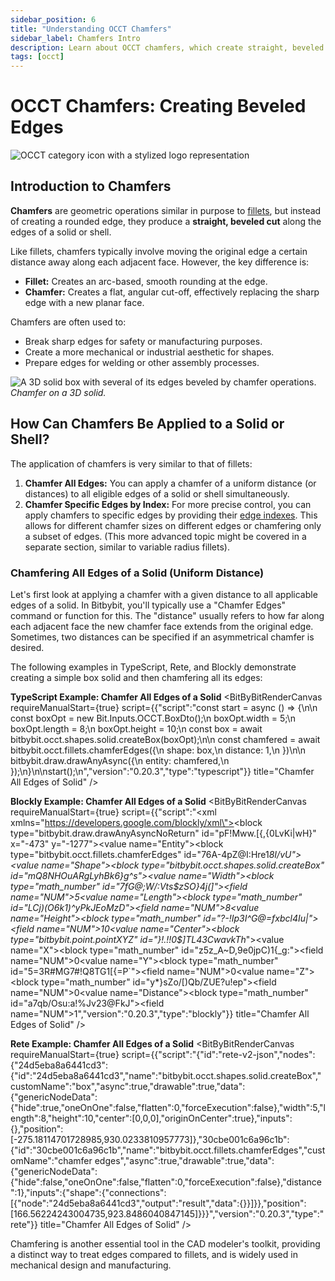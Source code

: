 ```yaml
---
sidebar_position: 6
title: "Understanding OCCT Chamfers"
sidebar_label: Chamfers Intro
description: Learn about OCCT chamfers, which create straight, beveled cuts on the edges of solids or shells, and see examples of applying chamfers in Bitbybit's Rete, Blockly, and TypeScript editors.
tags: [occt]
---
```



# OCCT Chamfers: Creating Beveled Edges

<img 
  class="category-icon-small" 
  src="https://s.bitbybit.dev/assets/icons/white/occt-icon.svg" 
  alt="OCCT category icon with a stylized logo representation" 
  title="OCCT category icon" />

## Introduction to Chamfers

**Chamfers** are geometric operations similar in purpose to [fillets](/learn/code/common/occt/fillets/fillets-intro), but instead of creating a rounded edge, they produce a **straight, beveled cut** along the edges of a solid or shell.

Like fillets, chamfers typically involve moving the original edge a certain distance away along each adjacent face. However, the key difference is:
*   **Fillet:** Creates an arc-based, smooth rounding at the edge.
*   **Chamfer:** Creates a flat, angular cut-off, effectively replacing the sharp edge with a new planar face.

Chamfers are often used to:
*   Break sharp edges for safety or manufacturing purposes.
*   Create a more mechanical or industrial aesthetic for shapes.
*   Prepare edges for welding or other assembly processes.

![A 3D solid box with several of its edges beveled by chamfer operations.](https://ik.imagekit.io/bitbybit/app/assets/start/general/editor-categories/chamfer.jpeg "Chamfer on a 3D solid")
*Chamfer on a 3D solid.*

## How Can Chamfers Be Applied to a Solid or Shell?

The application of chamfers is very similar to that of fillets:

1.  **Chamfer All Edges:** You can apply a chamfer of a uniform distance (or distances) to all eligible edges of a solid or shell simultaneously.
2.  **Chamfer Specific Edges by Index:** For more precise control, you can apply chamfers to specific edges by providing their [edge indexes](/learn/code/common/occt/shapes/edge/edge-indexes). This allows for different chamfer sizes on different edges or chamfering only a subset of edges. (This more advanced topic might be covered in a separate section, similar to variable radius fillets).

### Chamfering All Edges of a Solid (Uniform Distance)

Let's first look at applying a chamfer with a given distance to all applicable edges of a solid. In Bitbybit, you'll typically use a "Chamfer Edges" command or function for this. The "distance" usually refers to how far along each adjacent face the new chamfer face extends from the original edge. Sometimes, two distances can be specified if an asymmetrical chamfer is desired.

The following examples in TypeScript, Rete, and Blockly demonstrate creating a simple box solid and then chamfering all its edges:

**TypeScript Example: Chamfer All Edges of a Solid**
<BitByBitRenderCanvas
  requireManualStart={true}
  script={{"script":"const start = async () => {\n\n    const boxOpt = new Bit.Inputs.OCCT.BoxDto();\n    boxOpt.width = 5;\n    boxOpt.length = 8;\n    boxOpt.height = 10;\n    const box = await bitbybit.occt.shapes.solid.createBox(boxOpt);\n\n    const chamfered = await bitbybit.occt.fillets.chamferEdges({\n        shape: box,\n        distance: 1,\n    })\n\n    bitbybit.draw.drawAnyAsync({\n        entity: chamfered,\n    });\n}\n\nstart();\n","version":"0.20.3","type":"typescript"}}
  title="Chamfer All Edges of Solid"
/>

**Blockly Example: Chamfer All Edges of a Solid**
<BitByBitRenderCanvas
  requireManualStart={true}
  script={{"script":"<xml xmlns=\"https://developers.google.com/blockly/xml\"><block type=\"bitbybit.draw.drawAnyAsyncNoReturn\" id=\"pF!Mww.[{,{0LvKi|wH}\" x=\"-473\" y=\"-1277\"><value name=\"Entity\"><block type=\"bitbybit.occt.fillets.chamferEdges\" id=\"76A-4pZ@I:Hre1*8I/vU\"><value name=\"Shape\"><block type=\"bitbybit.occt.shapes.solid.createBox\" id=\"mQ8NHOuARgLyhBk6}g^s\"><value name=\"Width\"><block type=\"math_number\" id=\"7fG@;W/:Vts$zSO}4j(]\"><field name=\"NUM\">5</field></block></value><value name=\"Length\"><block type=\"math_number\" id=\"LCj)(O6k1)^yPkJEoMzD\"><field name=\"NUM\">8</field></block></value><value name=\"Height\"><block type=\"math_number\" id=\"?-!Ip3I^G@=fxbcl4Iu|\"><field name=\"NUM\">10</field></block></value><value name=\"Center\"><block type=\"bitbybit.point.pointXYZ\" id=\"}!.!!0$]TL43CwavkTh*\"><value name=\"X\"><block type=\"math_number\" id=\"z5z_A~D,9e0jpC)1{_g:\"><field name=\"NUM\">0</field></block></value><value name=\"Y\"><block type=\"math_number\" id=\"5=3R#MG7#!Q8TG1[{=P`\"><field name=\"NUM\">0</field></block></value><value name=\"Z\"><block type=\"math_number\" id=\"y*}sZo/[)Qb/ZUE?u!ep\"><field name=\"NUM\">0</field></block></value></block></value></block></value><value name=\"Distance\"><block type=\"math_number\" id=\"a7qb/Osu:a!%Jv23@FkJ\"><field name=\"NUM\">1</field></block></value></block></value></block></xml>","version":"0.20.3","type":"blockly"}}
  title="Chamfer All Edges of Solid"
/>

**Rete Example: Chamfer All Edges of a Solid**
<BitByBitRenderCanvas
  requireManualStart={true}
  script={{"script":"{\"id\":\"rete-v2-json\",\"nodes\":{\"24d5eba8a6441cd3\":{\"id\":\"24d5eba8a6441cd3\",\"name\":\"bitbybit.occt.shapes.solid.createBox\",\"customName\":\"box\",\"async\":true,\"drawable\":true,\"data\":{\"genericNodeData\":{\"hide\":true,\"oneOnOne\":false,\"flatten\":0,\"forceExecution\":false},\"width\":5,\"length\":8,\"height\":10,\"center\":[0,0,0],\"originOnCenter\":true},\"inputs\":{},\"position\":[-275.18114701728985,930.0233810957773]},\"30cbe001c6a96c1b\":{\"id\":\"30cbe001c6a96c1b\",\"name\":\"bitbybit.occt.fillets.chamferEdges\",\"customName\":\"chamfer edges\",\"async\":true,\"drawable\":true,\"data\":{\"genericNodeData\":{\"hide\":false,\"oneOnOne\":false,\"flatten\":0,\"forceExecution\":false},\"distance\":1},\"inputs\":{\"shape\":{\"connections\":[{\"node\":\"24d5eba8a6441cd3\",\"output\":\"result\",\"data\":{}}]}},\"position\":[166.56224243004735,923.8486040847145]}}}","version":"0.20.3","type":"rete"}}
  title="Chamfer All Edges of Solid"
/>

Chamfering is another essential tool in the CAD modeler's toolkit, providing a distinct way to treat edges compared to fillets, and is widely used in mechanical design and manufacturing.
